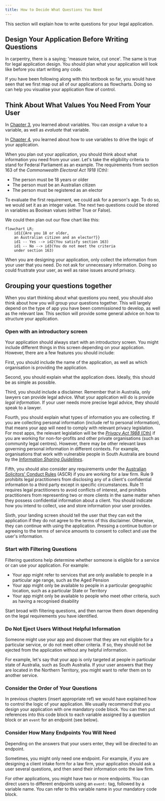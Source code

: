 ```yaml
---
title: How to Decide What Questions You Need
---
```


This section will explain how to write questions for your legal application. 

## Design Your Application Before Writing Questions

In carpentry, there is a saying; 'measure twice, cut once'. The same is true for legal application design. You should plan what your application will look like before you start writing any code.

If you have been following along with this textbook so far, you would have seen that we first map out all of our applications as flowcharts. Doing so can help you visualise your application flow of control.

## Think About What Values You Need From Your User

In [Chapter 3](/docs/textbook/chapter_03), you learned about variables. You can *assign* a value to a variable, as well as *evaluate* that variable. 

In [Chapter 4](/docs/textbook/chapter_04/00-20-ch3b-if_statements), you learned about how to use variables to drive the logic of your application.

When you plan out your application, you should think about what information you need from your user. Let's take the eligibility criteria to stand for Federal Parliament as an example. The requirements from section 163 of the *Commonwealth Electoral Act 1918* (Cth):

* The person must be 18 years or older
* The person must be an Australian citizen
* The person must be registered as an elector

To evaluate the first requirement, we could ask for a person's age. To do so, we would set it as an integer value. The next two questions could be stored in variables as Boolean values (either True or False).

We could then plan out our flow chart like this:

```mermaid
flowchart LR;
    id1{{Are you 18 or older, 
    an Australian citizen and an elector?}}
    id1 -- Yes --> id2(You satisfy section 163)
    id1 -- No --> id3(You do not meet the criteria 
    under section 163)
```

When you are designing your application, only collect the information from your user that you need. Do not ask for unnecessary information. Doing so could frustrate your user, as well as raise issues around privacy.

## Grouping your questions together

When you start thinking about what questions you need, you should also think about how you will group your questions together. This will largely depend on the type of app you have been commissioned to develop, as well as the relevant law. This section will provide some general advice on how to structure your application.

### Open with an introductory screen

Your application should always start with an introductory screen. You might include different things in this screen depending on your application. However, there are a few features you should include:

First, you should include the name of the application, as well as which organisation is providing the application.

Second, you should explain what the application does. Ideally, this should be as simple as possible. 

Third, you should include a disclaimer. Remember that in Australia, only lawyers can provide legal advice. What your application will do is provide *legal information*. If your user needs more precise legal advice, they should speak to a lawyer.

Fourth, you should explain what types of information you are collecting. If you are collecting personal information (include ref to personal information), that means your app will need to comply with relevant privacy legislation. For most apps, the relevant legislation will be the [*Privacy Act 1988* (Cth)](https://www.legislation.gov.au/Details/C2014C00076) if you are working for non-for-profits and other private organisations (such as community legal centres). However, there may be other relevant laws governing personal information in different contexts. For example, organisations that work with vulnerable people in South Australia are bound by the *[Information Sharing Guidelines](https://www.dpc.sa.gov.au/__data/assets/pdf_file/0009/45396/Information-Sharing-Guidelines.pdf)*. 

Fifth, you should also consider any requirements under the [Australian Solicitors' Conduct Rules](https://lawcouncil.au/policy-agenda/regulation-of-the-profession-and-ethics/australian-solicitors-conduct-rules) (ASCR) if you are working for a law firm. Rule 9 prohibits legal practitioners from disclosing any of a client's confidential information to a third party except in specific circumstances. Rule 11 requires legal practitioners to avoid conflicts of interest, and prohibits practitioners from representing two or more clients in the same matter when they possess confidential information about a client. You should indicate how you intend to collect, use and store information your user provides. 

Sixth, your landing screen should tell the user that they can exit the application if they do not agree to the terms of this disclaimer. Otherwise, they can continue with using the application. Pressing a continue button or agreeing to the terms of service amounts to consent to collect and use the user's information. 

### Start with Filtering Questions

Filtering questions help determine whether someone is eligible for a service or can use your application. For example:

* Your app might refer to services that are only available to people in a particular age range, such as the Aged Pension
* Your app might only be available to people in a particular geographic location, such as a particular State or Territory
* Your app might only be available to people who meet other criteria, such as having a recognised disability

Start broad with filtering questions, and then narrow them down depending on the legal requirements you have identified.

### Do Not Eject Users Without Helpful Information

Someone might use your app and discover that they are not eligible for a particular service, or do not meet other criteria. If so, they should not be ejected from the application without any helpful information.

For example, let's say that your app is only targeted at people in particular state of Australia, such as South Australia. If your user answers that they are located in the Northern Territory, you might want to refer them on to another service.

### Consider the Order of Your Questions

In previous chapters (insert appropriate ref) we would have explained how to control the logic of your application. We usually recommend that you design your application with one mandatory code block. You can then put references into this code block to each variable assigned by a question block or an ```event``` for an endpoint (see below).

### Consider How Many Endpoints You Will Need

Depending on the answers that your users enter, they will be directed to an endpoint.

Sometimes, you might only need one endpoint. For example, if you are designing a client intake form for a law firm, your application should ask a user several questions, and then send their information onto the law firm. 

For other applications, you might have two or more endpoints. You can direct users to different endpoints using an ```event:``` tag, followed by a variable name. You can refer to this variable name in your mandatory code block.